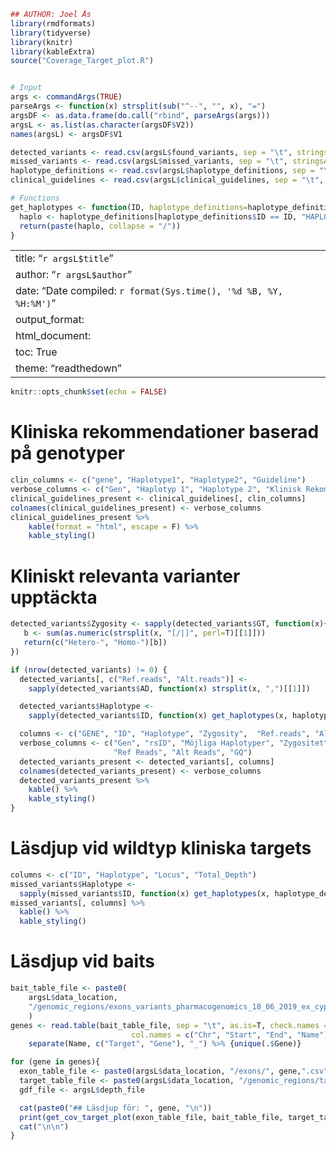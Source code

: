 ```r
## AUTHOR: Joel Ås
library(rmdformats)
library(tidyverse)
library(knitr)
library(kableExtra)
source("Coverage_Target_plot.R")


# Input
args <- commandArgs(TRUE)
parseArgs <- function(x) strsplit(sub("^--", "", x), "=")
argsDF <- as.data.frame(do.call("rbind", parseArgs(args)))
argsL <- as.list(as.character(argsDF$V2))
names(argsL) <- argsDF$V1

detected_variants <- read.csv(argsL$found_variants, sep = "\t", stringsAsFactors = F, row.names = NULL)
missed_variants <- read.csv(argsL$missed_variants, sep = "\t", stringsAsFactors = F,  row.names = NULL)
haplotype_definitions <- read.csv(argsL$haplotype_definitions, sep = "\t", stringsAsFactors = F,  row.names = NULL)
clinical_guidelines <- read.csv(argsL$clinical_guidelines, sep = "\t", stringsAsFactors = F,  row.names = NULL)

# Functions
get_haplotypes <- function(ID, haplotype_definitions=haplotype_definitions){
  haplo <- haplotype_definitions[haplotype_definitions$ID == ID, "HAPLOTYPE"]
  return(paste(haplo, collapse = "/"))
}
```

---
title: "`r argsL$title`"
author: "`r argsL$author`"
date: "Date compiled: `r format(Sys.time(), '%d %B, %Y, %H:%M')`"
output_format:
    html_document:
        toc: True
        theme: "readthedown"
---

```r
knitr::opts_chunk$set(echo = FALSE)
```

# Kliniska rekommendationer baserad på genotyper
```r
clin_columns <- c("gene", "Haplotype1", "Haplotype2", "Guideline")
verbose_columns <- c("Gen", "Haplotyp 1", "Haplotype 2", "Klinisk Rekommendation")
clinical_guidelines_present <- clinical_guidelines[, clin_columns]
colnames(clinical_guidelines_present) <- verbose_columns
clinical_guidelines_present %>%
    kable(format = "html", escape = F) %>%
    kable_styling()

```

# Kliniskt relevanta varianter upptäckta
```r
detected_variants$Zygosity <- sapply(detected_variants$GT, function(x){
   b <- sum(as.numeric(strsplit(x, "[/|]", perl=T)[[1]]))
   return(c("Hetero-", "Homo-")[b])
})

if (nrow(detected_variants) != 0) {
  detected_variants[, c("Ref.reads", "Alt.reads")] <-
    sapply(detected_variants$AD, function(x) strsplit(x, ",")[[1]])

  detected_variants$Haplotype <-
    sapply(detected_variants$ID, function(x) get_haplotypes(x, haplotype_definitions))

  columns <- c("GENE", "ID", "Haplotype", "Zygosity",  "Ref.reads", "Alt.reads", "GQ")
  verbose_columns <- c("Gen", "rsID", "Möjliga Haplotyper", "Zygositet",
                       "Ref Reads", "Alt Reads", "GQ")
  detected_variants_present <- detected_variants[, columns]
  colnames(detected_variants_present) <- verbose_columns
  detected_variants_present %>%
    kable() %>% 
    kable_styling()
}
``` 

# Läsdjup vid wildtyp kliniska targets
```r
columns <- c("ID", "Haplotype", "Locus", "Total_Depth")
missed_variants$Haplotype <-
  sapply(missed_variants$ID, function(x) get_haplotypes(x, haplotype_definitions))
missed_variants[, columns] %>% 
  kable() %>% 
  kable_styling()
```


# Läsdjup vid baits
```r

bait_table_file <- paste0(
    argsL$data_location,
    "/genomic_regions/exons_variants_pharmacogenomics_18_06_2019_ex_cyp2d6.bed"
    )
genes <- read.table(bait_table_file, sep = "\t", as.is=T, check.names = F,
                           col.names = c("Chr", "Start", "End", "Name")) %>%
    separate(Name, c("Target", "Gene"), "_") %>% {unique(.$Gene)}

for (gene in genes){
  exon_table_file <- paste0(argsL$data_location, "/exons/", gene,".csv")
  target_table_file <- paste0(argsL$data_location, "/genomic_regions/target_rsid.bed")
  gdf_file <- argsL$depth_file

  cat(paste0("## Läsdjup för: ", gene, "\n"))
  print(get_cov_target_plot(exon_table_file, bait_table_file, target_table_file, gdf_file, gene))
  cat("\n\n")
}
```
